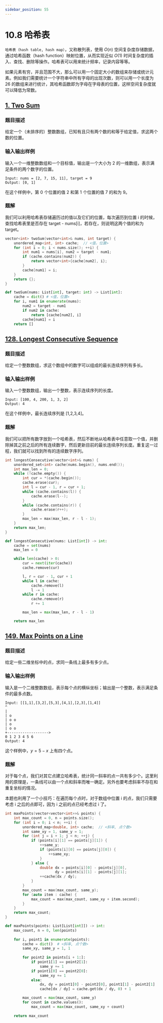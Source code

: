 ```yaml
---
sidebar_position: 55
---
```


# 10.8 哈希表

`哈希表（hash table, hash map）`，又称散列表，使用 $O(n)$ 空间复杂度存储数据，通过哈希函数（hash function）映射位置，从而实现近似 $O(1)$ 时间复杂度的插入、查找、删除等操作。哈希表可以用来统计频率，记录内容等等。

如果元素有穷，并且范围不大，那么可以用一个固定大小的数组来存储或统计元素。例如我们需要统计一个字符串中所有字母的出现次数，则可以用一个长度为 26 的数组来进行统计，其哈希函数即为字母在字母表的位置，这样空间复杂度就可以降低为常数。

## [1. Two Sum](https://leetcode.com/problems/two-sum/)

### 题目描述

给定一个（未排序的）整数数组，已知有且只有两个数的和等于给定值，求这两个数的位置。

### 输入输出样例

输入一个一维整数数组和一个目标值，输出是一个大小为 2 的一维数组，表示满足条件的两个数字的位置。

```
Input: nums = [2, 7, 15, 11], target = 9
Output: [0, 1]
```

在这个样例中，第 0 个位置的值 2 和第 1 个位置的值 7 的和为 9。

### 题解

我们可以利用哈希表存储遍历过的值以及它们的位置，每次遍历到位置 i 的时候，查找哈希表里是否存在 target - nums[i]，若存在，则说明这两个值的和为 target。

<Tabs>
<TabItem value="cpp" label="C++">

```cpp
vector<int> twoSum(vector<int>& nums, int target) {
    unordered_map<int, int> cache;  // <值，位置>
    for (int i = 0; i < nums.size(); ++i) {
        int num1 = nums[i], num2 = target - num1;
        if (cache.contains(num2)) {
            return vector<int>{cache[num2], i};
        }
        cache[num1] = i;
    }
    return {};
}
```

</TabItem>
<TabItem value="py" label="Python">

```py
def twoSum(nums: List[int], target: int) -> List[int]:
    cache = dict() # <值，位置>
    for i, num1 in enumerate(nums):
        num2 = target - num1
        if num2 in cache:
            return [cache[num2], i]
        cache[num1] = i
    return []
```

</TabItem>

</Tabs>

## [128. Longest Consecutive Sequence](https://leetcode.com/problems/longest-consecutive-sequence/)

### 题目描述

给定一个整数数组，求这个数组中的数字可以组成的最长连续序列有多长。

### 输入输出样例

输入一个整数数组，输出一个整数，表示连续序列的长度。

```
Input: [100, 4, 200, 1, 3, 2]
Output: 4
```

在这个样例中，最长连续序列是 [1,2,3,4]。

### 题解

我们可以把所有数字放到一个哈希表，然后不断地从哈希表中任意取一个值，并删除掉其之前之后的所有连续数字，然后更新目前的最长连续序列长度。重复这一过程，我们就可以找到所有的连续数字序列。

<Tabs>
<TabItem value="cpp" label="C++">

```cpp
int longestConsecutive(vector<int>& nums) {
    unordered_set<int> cache(nums.begin(), nums.end());
    int max_len = 0;
    while (!cache.empty()) {
        int cur = *(cache.begin());
        cache.erase(cur);
        int l = cur - 1, r = cur + 1;
        while (cache.contains(l)) {
            cache.erase(l--);
        }
        while (cache.contains(r)) {
            cache.erase(r++);
        }
        max_len = max(max_len, r - l - 1);
    }
    return max_len;
}
```

</TabItem>
<TabItem value="py" label="Python">

```py
def longestConsecutive(nums: List[int]) -> int:
    cache = set(nums)
    max_len = 0

    while len(cache) > 0:
        cur = next(iter(cache))
        cache.remove(cur)

        l, r = cur - 1, cur + 1
        while l in cache:
            cache.remove(l)
            l -= 1
        while r in cache:
            cache.remove(r)
            r += 1

        max_len = max(max_len, r - l - 1)

    return max_len

```

</TabItem>

</Tabs>

## [149. Max Points on a Line](https://leetcode.com/problems/max-points-on-a-line/)

### 题目描述

给定一些二维坐标中的点，求同一条线上最多有多少点。

### 输入输出样例

输入是一个二维整数数组，表示每个点的横纵坐标；输出是一个整数，表示满足条件的最多点数。

```
Input: [[1,1],[3,2],[5,3],[4,1],[2,3],[1,4]]
^
|
| o
| o o
| o
| o o
+------------------->
0 1 2 3 4 5 6
Output: 4
```

这个样例中，$y =5 − x$ 上有四个点。

### 题解

对于每个点，我们对其它点建立哈希表，统计同一斜率的点一共有多少个。这里利用的原理是，一条线可以由一个点和斜率而唯一确定。另外也要考虑斜率不存在和重复坐标的情况。

本题也利用了一个小技巧：在遍历每个点时，对于数组中位置 i 的点，我们只需要考虑 i 之后的点即可，因为 i 之前的点已经考虑过 i 了。

<Tabs>
<TabItem value="cpp" label="C++">

```cpp
int maxPoints(vector<vector<int>>& points) {
    int max_count = 0, n = points.size();
    for (int i = 0; i < n; ++i) {
        unordered_map<double, int> cache;  // <斜率, 点个数>
        int same_xy = 1, same_y = 1;
        for (int j = i + 1; j < n; ++j) {
            if (points[i][1] == points[j][1]) {
                ++same_y;
                if (points[i][0] == points[j][0]) {
                    ++same_xy;
                }
            } else {
                double dx = points[i][0] - points[j][0],
                       dy = points[i][1] - points[j][1];
                ++cache[dx / dy];
            }
        }
        max_count = max(max_count, same_y);
        for (auto item : cache) {
            max_count = max(max_count, same_xy + item.second);
        }
    }
    return max_count;
}
```

</TabItem>
<TabItem value="py" label="Python">

```py
def maxPoints(points: List[List[int]]) -> int:
    max_count, n = 0, len(points)
    
    for i, point1 in enumerate(points):
        cache = dict()  # <斜率, 点个数>
        same_xy, same_y = 1, 1
        
        for point2 in points[i + 1:]:
            if point1[1] == point2[1]:
                same_y += 1
            if point1[0] == point2[0]:
                same_xy += 1
            else:
                dx, dy = point1[0] - point2[0], point1[1] - point2[1]
                cache[dx / dy] = cache.get(dx / dy, 0) + 1

        max_count = max(max_count, same_y)
        for count in cache.values():
            max_count = max(max_count, same_xy + count)
    
    return max_count

```

</TabItem>

</Tabs>